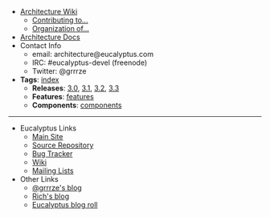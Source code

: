 * [https://github.com/eucalyptus/architecture/wiki Architecture Wiki]
** [https://github.com/eucalyptus/architecture/wiki/contributing Contributing to...]
** [https://github.com/eucalyptus/architecture/wiki/organization Organization of...] 
* [https://github.com/eucalyptus/architecture-docs Architecture Docs]
* Contact Info
** email: architecture@eucalyptus.com
** IRC:   #eucalyptus-devel (freenode)
** Twitter: @grrrze
* '''Tags''': [[tag:index|index]]
** '''Releases''': [[tag:rls-3.0|3.0]], [[tag:rls-3.1|3.1]], [[tag:rls-3.2|3.2]], [[tag:rls-3.3|3.3]]
** '''Features''': [[features]]
** '''Components''': [[components]]
----
* Eucalyptus Links
** [http://www.eucalyptus.com/ Main Site]
** [https://github.com/eucalyptus Source Repository]
** [http://eucalyptus.atlassian.net/ Bug Tracker]
** [https://github.com/eucalyptus/eucalyptus/wiki Wiki]
** [http://lists.eucalyptus.com/cgi-bin/mailman/listinfo Mailing Lists]
* Other Links
** [http://grrrze.blogspot.com @grrrze's blog]
** [http://www.eucalyptus.com/blog/rich Rich's blog]
** [http://www.eucalyptus.com/blog Eucalyptus blog roll]

